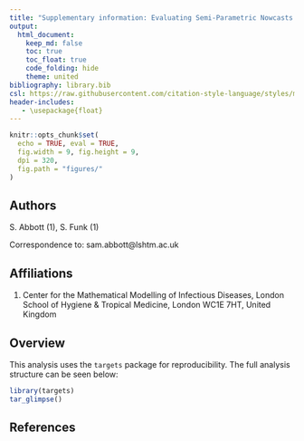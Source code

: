 ```yaml
---
title: "Supplementary information: Evaluating Semi-Parametric Nowcasts of COVID-19 Hospital Admissions in Germany"
output: 
  html_document:
    keep_md: false
    toc: true
    toc_float: true
    code_folding: hide
    theme: united
bibliography: library.bib
csl: https://raw.githubusercontent.com/citation-style-language/styles/master/apa-numeric-superscript-brackets.csl
header-includes:
   - \usepackage{float}
---
```


```r
knitr::opts_chunk$set(
  echo = TRUE, eval = TRUE,
  fig.width = 9, fig.height = 9,
  dpi = 320,
  fig.path = "figures/"
)
```

## Authors

S. Abbott (1), S. Funk (1)

Correspondence to: sam.abbott@lshtm.ac.uk

## Affiliations

1. Center for the Mathematical Modelling of Infectious Diseases, London School of Hygiene & Tropical Medicine, London WC1E 7HT, United Kingdom

## Overview

This analysis uses the `targets` package for reproducibility. The full analysis structure can be seen below:

```r
library(targets)
tar_glimpse()
```

## References

<div id = 'refs'></div>
